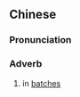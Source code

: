 {{also|打趸}}
==Chinese==
{{zh-forms|s=打趸}}

===Pronunciation===
{{zh-pron
|m=dǎdǔn,er=y
|c=daa2 dan2
|cat=adv
}}

===Adverb===
{{zh-adv}}

# in [[batch|batches]]